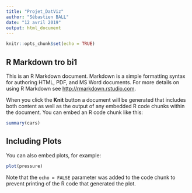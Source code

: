 ```yaml
---
title: "Projet_DatViz"
author: "Sébastien BALL"
date: "12 avril 2019"
output: html_document
---
```


```r
knitr::opts_chunk$set(echo = TRUE)
```

## R Markdown tro bi1

This is an R Markdown document. Markdown is a simple formatting syntax for authoring HTML, PDF, and MS Word documents. For more details on using R Markdown see <http://rmarkdown.rstudio.com>.

When you click the **Knit** button a document will be generated that includes both content as well as the output of any embedded R code chunks within the document. You can embed an R code chunk like this:

```r
summary(cars)
```

## Including Plots

You can also embed plots, for example:

```r
plot(pressure)
```

Note that the `echo = FALSE` parameter was added to the code chunk to prevent printing of the R code that generated the plot.
